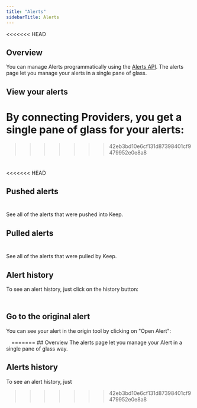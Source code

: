 ```yaml
---
title: "Alerts"
sidebarTitle: Alerts
---
```


<<<<<<< HEAD

## Overview
<Tip>You can manage Alerts programmatically using the <a href="/api/alerts">Alerts API</a>.</Tip>
The alerts page let you manage your alerts in a single pane of glass.


## View your alerts

By connecting Providers, you get a single pane of glass for your alerts:
=======
>>>>>>> 42eb3bd10e6cf131d87398401cf9479952e0e8a8
<Frame
    width="100"
  height="200">
  <img height="10" src="/images/alertspage.png" />
</Frame>

<<<<<<< HEAD
## Pushed alerts
<Frame
    width="100"
  height="200">
  <img height="10" src="/images/alertspushed.png" />
</Frame>

See all of the alerts that were pushed into Keep.

## Pulled alerts
<Frame
    width="100"
  height="200">
  <img height="10" src="/images/alertspushed.png" />
</Frame>

See all of the alerts that were pulled by Keep.


## Alert history
To see an alert history, just click on the history button:
<Frame
    width="100"
  height="200">
  <img height="10" src="/images/alerthistory.png" />
</Frame>


## Go to the original alert
You can see your alert in the origin tool by clicking on "Open Alert":
<Frame
    width="100"
  height="200">
  <img height="10" src="/images/openalert.png" />
</Frame>
=======
## Overview
The alerts page let you manage your Alert in a single pane of glass way.


## Alerts history
To see an alert history, just
>>>>>>> 42eb3bd10e6cf131d87398401cf9479952e0e8a8

